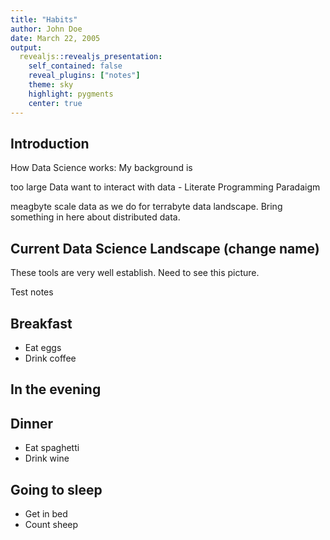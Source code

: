 ```yaml
---
title: "Habits"
author: John Doe
date: March 22, 2005
output:
  revealjs::revealjs_presentation:
    self_contained: false
    reveal_plugins: ["notes"]
    theme: sky
    highlight: pygments
    center: true
---
```


## Introduction


<aside class="notes"> How Data Science works: My background is 

too large Data
want to interact with data - Literate Programming Paradaigm

meagbyte scale data as we do for terrabyte data landscape. 
Bring something in here about distributed data. 


## Current Data Science Landscape (change name) 

These tools are very well establish. Need to see this picture. 




<aside class="notes">Test notes </aside>

## Breakfast

- Eat eggs
- Drink coffee

## In the evening

## Dinner

- Eat spaghetti
- Drink wine

## Going to sleep

- Get in bed
- Count sheep